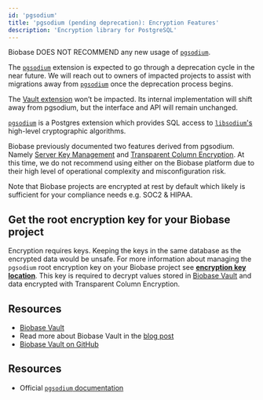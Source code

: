 ```yaml
---
id: 'pgsodium'
title: 'pgsodium (pending deprecation): Encryption Features'
description: 'Encryption library for PostgreSQL'
---
```


Biobase DOES NOT RECOMMEND any new usage of [`pgsodium`](https://github.com/michelp/pgsodium).

The [`pgsodium`](https://github.com/michelp/pgsodium) extension is expected to go through a deprecation cycle in the near future. We will reach out to owners of impacted projects to assist with migrations away from [`pgsodium`](https://github.com/michelp/pgsodium) once the deprecation process begins.

<Admonition type="note">

The [Vault extension](/docs/guides/database/vault) won’t be impacted. Its internal implementation will shift away from pgsodium, but the interface and API will remain unchanged.

</Admonition>

[`pgsodium`](https://github.com/michelp/pgsodium) is a Postgres extension which provides SQL access to [`libsodium`'s](https://doc.libsodium.org/) high-level cryptographic algorithms.

Biobase previously documented two features derived from pgsodium. Namely [Server Key Management](https://github.com/michelp/pgsodium#server-key-management) and [Transparent Column Encryption](https://github.com/michelp/pgsodium#transparent-column-encryption). At this time, we do not recommend using either on the Biobase platform due to their high level of operational complexity and misconfiguration risk.

Note that Biobase projects are encrypted at rest by default which likely is sufficient for your compliance needs e.g. SOC2 & HIPAA.

## Get the root encryption key for your Biobase project

Encryption requires keys. Keeping the keys in the same database as the encrypted data would be unsafe. For more information about managing the `pgsodium` root encryption key on your Biobase project see **[encryption key location](/docs/guides/database/vault#encryption-key-location)**. This key is required to decrypt values stored in [Biobase Vault](/docs/guides/database/vault) and data encrypted with Transparent Column Encryption.

## Resources

- [Biobase Vault](/docs/guides/database/vault)
- Read more about Biobase Vault in the [blog post](https://biobase.studio/blog/vault-now-in-beta)
- [Biobase Vault on GitHub](https://github.com/biobase-ai/vault)

## Resources

- Official [`pgsodium` documentation](https://github.com/michelp/pgsodium)
